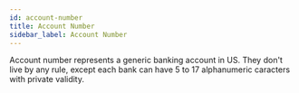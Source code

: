 ```yaml
---
id: account-number
title: Account Number
sidebar_label: Account Number
---
```


Account number represents a generic banking account in US. They don't live by any rule, except each bank can have 5 to 17 alphanumeric caracters with private validity.
